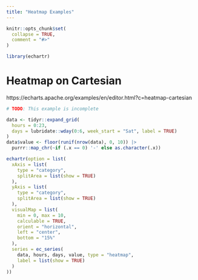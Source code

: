 ```yaml
---
title: "Heatmap Examples"
---
```


```r
knitr::opts_chunk$set(
  collapse = TRUE,
  comment = "#>"
)
```

```r
library(echartr)
```

# Heatmap on Cartesian

https://echarts.apache.org/examples/en/editor.html?c=heatmap-cartesian

```r
# TODO: This example is incomplete

data <- tidyr::expand_grid(
  hours = 0:23,
  days = lubridate::wday(0:6, week_start = "Sat", label = TRUE)
)
data$value <- floor(runif(nrow(data), 0, 10)) |>
  purrr::map_chr(~if (.x == 0) '-' else as.character(.x))

echartr(option = list(
  xAxis = list(
    type = "category", 
    splitArea = list(show = TRUE)
  ),
  yAxis = list(
    type = "category", 
    splitArea = list(show = TRUE)
  ),
  visualMap = list(
    min = 0, max = 10,
    calculable = TRUE,
    orient = "horizontal",
    left = "center",
    bottom = "15%"
  ),
  series = ec_series(
    data, hours, days, value, type = "heatmap",
    label = list(show = TRUE)
  )
))
```

